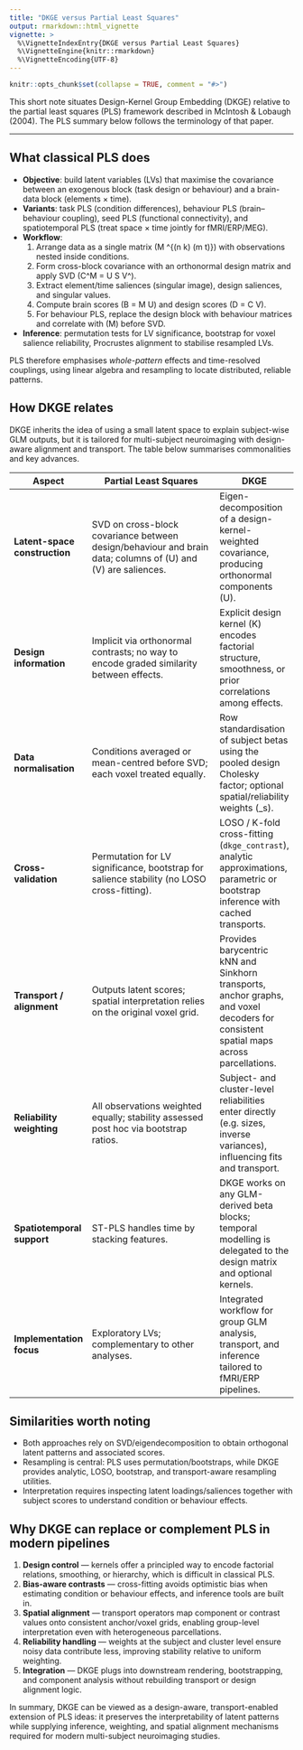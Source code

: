 ```yaml
---
title: "DKGE versus Partial Least Squares"
output: rmarkdown::html_vignette
vignette: >
  %\VignetteIndexEntry{DKGE versus Partial Least Squares}
  %\VignetteEngine{knitr::rmarkdown}
  %\VignetteEncoding{UTF-8}
---
```


```r
knitr::opts_chunk$set(collapse = TRUE, comment = "#>")
```

This short note situates Design-Kernel Group Embedding (DKGE) relative to the
partial least squares (PLS) framework described in McIntosh & Lobaugh (2004).
The PLS summary below follows the terminology of that paper.



---
## What classical PLS does

- **Objective**: build latent variables (LVs) that maximise the covariance
  between an exogenous block (task design or behaviour) and a brain-data block
  (elements × time).
- **Variants**: task PLS (condition differences), behaviour PLS (brain–behaviour
  coupling), seed PLS (functional connectivity), and spatiotemporal PLS (treat
  space × time jointly for fMRI/ERP/MEG).
- **Workflow**:
  1. Arrange data as a single matrix \(M \in \mathbb{R}^{(n k) \times (m t)}\)
     with observations nested inside conditions.
  2. Form cross-block covariance with an orthonormal design matrix and apply
     SVD \(C^\top M = U S V^\top\).
  3. Extract element/time saliences (singular image), design saliences, and
     singular values.
  4. Compute brain scores \(B = M U\) and design scores \(D = C V\).
  5. For behaviour PLS, replace the design block with behaviour matrices and
     correlate with \(M\) before SVD.
- **Inference**: permutation tests for LV significance, bootstrap for voxel
  salience reliability, Procrustes alignment to stabilise resampled LVs.

PLS therefore emphasises *whole-pattern* effects and time-resolved couplings,
using linear algebra and resampling to locate distributed, reliable patterns.

## How DKGE relates

DKGE inherits the idea of using a small latent space to explain subject-wise GLM
outputs, but it is tailored for multi-subject neuroimaging with design-aware
alignment and transport. The table below summarises commonalities and key
advances.

| Aspect | Partial Least Squares | DKGE |
|--------|-----------------------|------|
| **Latent-space construction** | SVD on cross-block covariance between design/behaviour and brain data; columns of \(U\) and \(V\) are saliences. | Eigen-decomposition of a design-kernel-weighted covariance, producing orthonormal components \(U\). |
| **Design information** | Implicit via orthonormal contrasts; no way to encode graded similarity between effects. | Explicit design kernel \(K\) encodes factorial structure, smoothness, or prior correlations among effects. |
| **Data normalisation** | Conditions averaged or mean-centred before SVD; each voxel treated equally. | Row standardisation of subject betas using the pooled design Cholesky factor; optional spatial/reliability weights \(\Omega_s\). |
| **Cross-validation** | Permutation for LV significance, bootstrap for salience stability (no LOSO cross-fitting). | LOSO / K-fold cross-fitting (`dkge_contrast`), analytic approximations, parametric or bootstrap inference with cached transports. |
| **Transport / alignment** | Outputs latent scores; spatial interpretation relies on the original voxel grid. | Provides barycentric kNN and Sinkhorn transports, anchor graphs, and voxel decoders for consistent spatial maps across parcellations. |
| **Reliability weighting** | All observations weighted equally; stability assessed post hoc via bootstrap ratios. | Subject- and cluster-level reliabilities enter directly (e.g. sizes, inverse variances), influencing fits and transport. |
| **Spatiotemporal support** | ST-PLS handles time by stacking features. | DKGE works on any GLM-derived beta blocks; temporal modelling is delegated to the design matrix and optional kernels. |
| **Implementation focus** | Exploratory LVs; complementary to other analyses. | Integrated workflow for group GLM analysis, transport, and inference tailored to fMRI/ERP pipelines. |

## Similarities worth noting

- Both approaches rely on SVD/eigendecomposition to obtain orthogonal latent
  patterns and associated scores.
- Resampling is central: PLS uses permutation/bootstraps, while DKGE provides
  analytic, LOSO, bootstrap, and transport-aware resampling utilities.
- Interpretation requires inspecting latent loadings/saliences together with
  subject scores to understand condition or behaviour effects.

## Why DKGE can replace or complement PLS in modern pipelines

1. **Design control** — kernels offer a principled way to encode factorial
   relations, smoothing, or hierarchy, which is difficult in classical PLS.
2. **Bias-aware contrasts** — cross-fitting avoids optimistic bias when
   estimating condition or behaviour effects, and inference tools are built in.
3. **Spatial alignment** — transport operators map component or contrast values
   onto consistent anchor/voxel grids, enabling group-level interpretation even
   with heterogeneous parcellations.
4. **Reliability handling** — weights at the subject and cluster level ensure
   noisy data contribute less, improving stability relative to uniform weighting.
5. **Integration** — DKGE plugs into downstream rendering, bootstrapping, and
   component analysis without rebuilding transport or design alignment logic.

In summary, DKGE can be viewed as a design-aware, transport-enabled extension of
PLS ideas: it preserves the interpretability of latent patterns while supplying
inference, weighting, and spatial alignment mechanisms required for modern
multi-subject neuroimaging studies.
